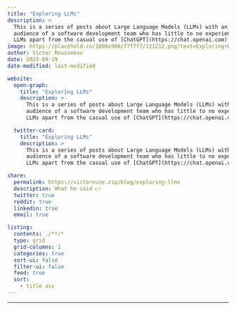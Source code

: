 ```yaml
---
title: "Exploring LLMs"
description: >
  This is a series of posts about Large Language Models (LLMs) with an intended
  audience of a software development team who has little to no experience with
  LLMs apart from the casual use of [ChatGPT](https://chat.openai.com).
image: https://placehold.co/1600x900/f7f7f7/121212.png?text=Exploring+LLMs&font=playfair-display
author: Victor Roussekov
date: 2023-09-19
date-modified: last-modified

website:
  open-graph:
    title: "Exploring LLMs"
    description: >
      This is a series of posts about Large Language Models (LLMs) with an intended
      audience of a software development team who has little to no experience with
      LLMs apart from the casual use of [ChatGPT](https://chat.openai.com).

  twitter-card: 
    title: "Exploring LLMs"
    description: >
      This is a series of posts about Large Language Models (LLMs) with an intended
      audience of a software development team who has little to no experience with
      LLMs apart from the casual use of [ChatGPT](https://chat.openai.com).

share:
  permalink: https://victorouse.zip/blog/exploring-llms
  description: What he said 👉
  twitter: true
  reddit: true
  linkedin: true
  email: true

listing:
  contents: ./**/*
  type: grid
  grid-columns: 1
  categories: true
  sort-ui: false
  filter-ui: false
  feed: true
  sort:
    - title asc
---
```


---
